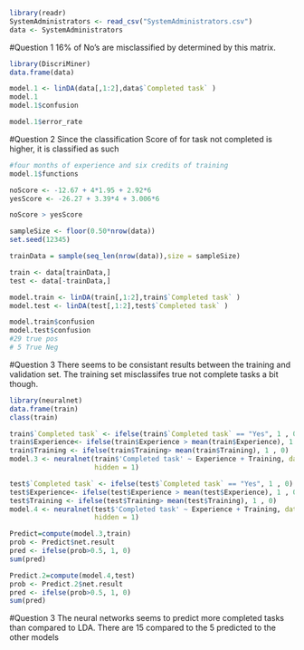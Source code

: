 ```{r}
library(readr)
SystemAdministrators <- read_csv("SystemAdministrators.csv")
data <- SystemAdministrators
```
#Question 1
16% of No's are misclassified by determined by this matrix.
```{r}
library(DiscriMiner)
data.frame(data)

model.1 <- linDA(data[,1:2],data$`Completed task` )
model.1
model.1$confusion

model.1$error_rate
```
#Question 2
Since the classification Score of for task not completed is higher, it is classified as such
```{r}
#four months of experience and six credits of training
model.1$functions

noScore <- -12.67 + 4*1.95 + 2.92*6
yesScore <- -26.27 + 3.39*4 + 3.006*6

noScore > yesScore

```
```{r}

sampleSize <- floor(0.50*nrow(data))
set.seed(12345)

trainData = sample(seq_len(nrow(data)),size = sampleSize)

train <- data[trainData,]
test <- data[-trainData,]

model.train <- linDA(train[,1:2],train$`Completed task` )
model.test <- linDA(test[,1:2],test$`Completed task` )

```

```{r}
model.train$confusion
model.test$confusion
#29 true pos
# 5 True Neg

```
#Question 3
There seems to be consistant results between the training and validation set. The training set misclassifes true not complete tasks a bit though. 

```{r}
library(neuralnet)
data.frame(train)
class(train)

train$`Completed task` <- ifelse(train$`Completed task` == "Yes", 1 , 0)
train$Experience<- ifelse(train$Experience > mean(train$Experience), 1 , 0)
train$Training <- ifelse(train$Training> mean(train$Training), 1 , 0)
model.3 <- neuralnet(train$'Completed task' ~ Experience + Training, data = train,
                     hidden = 1)

```


```{r}
test$`Completed task` <- ifelse(test$`Completed task` == "Yes", 1 , 0)
test$Experience<- ifelse(test$Experience > mean(test$Experience), 1 , 0)
test$Training <- ifelse(test$Training> mean(test$Training), 1 , 0)
model.4 <- neuralnet(test$'Completed task' ~ Experience + Training, data = test,
                     hidden = 1)
```

```{r}
Predict=compute(model.3,train)
prob <- Predict$net.result
pred <- ifelse(prob>0.5, 1, 0)
sum(pred)

Predict.2=compute(model.4,test)
prob <- Predict.2$net.result
pred <- ifelse(prob>0.5, 1, 0)
sum(pred)

```

#Question 3
The neural networks seems to predict more completed tasks than compared to LDA. There are 15 compared to the 5 predicted to the other models 
